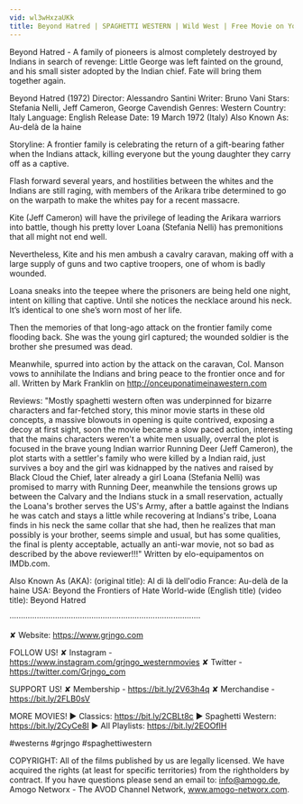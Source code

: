 ```yaml
---
vid: wl3wHxzaUKk
title: Beyond Hatred | SPAGHETTI WESTERN | Wild West | Free Movie on YouTube | Western Movies
---
```


Beyond Hatred - A family of pioneers is almost completely destroyed by Indians in search of revenge: Little George was left fainted on the ground, and his small sister adopted by the Indian chief. Fate will bring them together again.

Beyond Hatred (1972)
Director: Alessandro Santini
Writer: Bruno Vani
Stars: Stefania Nelli, Jeff Cameron, George Cavendish
Genres: Western 
Country: Italy
Language: English
Release Date: 19 March 1972 (Italy) 
Also Known As: Au-delà de la haine 

Storyline:
A frontier family is celebrating the return of a gift-bearing father when the Indians attack, killing everyone but the young daughter they carry off as a captive.

Flash forward several years, and hostilities between the whites and the Indians are still raging, with members of the Arikara tribe determined to go on the warpath to make the whites pay for a recent massacre.

Kite (Jeff Cameron) will have the privilege of leading the Arikara warriors into battle, though his pretty lover Loana (Stefania Nelli) has premonitions that all might not end well.

Nevertheless, Kite and his men ambush a cavalry caravan, making off with a large supply of guns and two captive troopers, one of whom is badly wounded.

Loana sneaks into the teepee where the prisoners are being held one night, intent on killing that captive. Until she notices the necklace around his neck. It’s identical to one she’s worn most of her life.

Then the memories of that long-ago attack on the frontier family come flooding back. She was the young girl captured; the wounded soldier is the brother she presumed was dead.

Meanwhile, spurred into action by the attack on the caravan, Col. Manson vows to annihilate the Indians and bring peace to the frontier once and for all.  Written by Mark Franklin on http://onceuponatimeinawestern.com

Reviews:
"Mostly spaghetti western often was underpinned for bizarre characters and far-fetched story, this minor movie starts in these old concepts, a massive blowouts in opening is quite contrived, exposing a decoy at first sight, soon the movie became a slow paced action, interesting that the mains characters weren't a white men usually, overral the plot is focused in the brave young Indian warrior Running Deer (Jeff Cameron), the plot starts with a settler's family who were killed by a Indian raid, just survives a boy and the girl was kidnapped by the natives and raised by Black Cloud the Chief, later already a girl Loana (Stefania Nelli) was promised to marry with Running Deer, meanwhile the tensions grows up between the Calvary and the Indians stuck in a small reservation, actually the Loana's brother serves the US's Army, after a battle against the Indians he was catch and stays a little while recovering at Indians's tribe, Loana finds in his neck the same collar that she had, then he realizes that man possibly is your brother, seems simple and usual, but has some qualities, the final is plenty acceptable, actually an anti-war movie, not so bad as described by the above reviewer!!!" Written by elo-equipamentos on IMDb.com.

Also Known As (AKA):
(original title): Al di là dell'odio
France: Au-delà de la haine
USA: Beyond the Frontiers of Hate
World-wide (English title) (video title): Beyond Hatred

····················································································

✘ Website: https://www.grjngo.com

FOLLOW US!
✘ Instagram - https://www.instagram.com/grjngo_westernmovies
✘ Twitter - https://twitter.com/Grjngo_com

SUPPORT US!
✘ Membership - https://bit.ly/2V63h4q
✘ Merchandise - https://bit.ly/2FLB0sV

MORE MOVIES! 
► Classics: https://bit.ly/2CBLt8c 
► Spaghetti Western: https://bit.ly/2CyCe8I 
► All Playlists: https://bit.ly/2EOOfIH 

#westerns #grjngo #spaghettiwestern

COPYRIGHT: All of the films published by us are legally licensed. We have acquired the rights (at least for specific territories) from the rightholders by contract. If you have questions please send an email to: info@amogo.de, Amogo Networx - The AVOD Channel Network, www.amogo-networx.com.